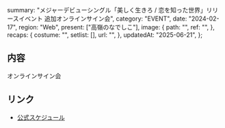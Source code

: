   summary:
    "メジャーデビューシングル「美しく生きろ / 恋を知った世界」リリースイベント 追加オンラインサイン会",
  category: "EVENT",
  date: "2024-02-17",
  region: "Web",
  present: ["高嶺のなでしこ"],
  image: {
    path: "",
    ref: "",
  },
  recaps: {
    costume: "",
    setlist: [],
    url: "",
  },
  updatedAt: "2025-06-21",
};

## 内容

オンラインサイン会

## リンク

- [公式スケジュール](https://takanenonadeshiko.jp/?p=1777)
